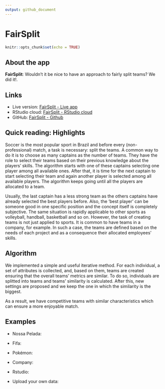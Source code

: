 ```yaml
---
output: github_document
---
```


# FairSplit

```r
knitr::opts_chunk$set(echo = TRUE)
```

## About the app

**FairSplit**: Wouldn't it be nice to have an approach to fairly split teams? We did it!.

## Links

+ Live version: [FairSplit - Live app](https://voronoys.shinyapps.io/fairsplit/)
+ RStudio cloud: [FairSplit - RStudio cloud](https://rstudio.cloud/project/2544357)
+ GitHub: [FairSplit - Github](https://github.com/voronoys/fairsplit)

## Quick reading: Highlights

Soccer is the most popular sport in Brazil and before every (non-professional) match, a task is necessary: split the teams. 
A common way to do it is to choose as many captains as the number of teams. They have the role to select their teams based 
on their previous knowledge about the players' skills. The algorithm starts with one of these captains selecting one player among all
available ones. After that, it is time for the next captain to start selecting their team and again another player is selected among 
all available players. The algorithm keeps going until all the players are allocated to a team.

Usually, the last captain has a less strong team as the others captains have already selected the best players before.
Also, the 'best player' can be someone good in one specific position and the concept itself is completely subjective. 
The same situation is rapidly applicable to other sports as volleyball, handball, basketball and so on. However, the task of creating teams 
is not just applied to sports. It is common to have teams in a company, for example. In such a case, the teams are defined based on the needs 
of each project and as a consequence their allocated employees' skills.

## Algorithm

We implemented a simple and useful iterative method. For each individual, a set of attributes is collected, and, based on them, 
teams are created ensuring that the overall teams' metrics are similar. To do so, individuals are splitted into teams and teams' similarity is calculated. After this, new settings are proposed and we keep the one in which the similarity is the biggest.

As a result, we have competitive teams with similar characteristics which can ensure a more enjoyable match.

## Examples

- Nossa Pelada: 

- Fifa:

- Pokémon:

- Company:

- Rstudio:

- Upload your own data:

